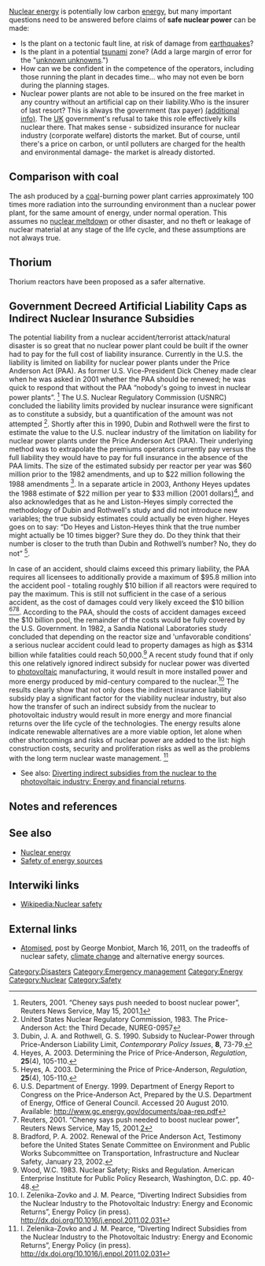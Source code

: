 [[Nuclear energy]] is potentially low carbon [[energy]], but many important questions need to be answered before claims of '''safe nuclear power''' can be made:
* Is the plant on a tectonic fault line, at risk of damage from [[earthquakes]]?
* Is the plant in a potential [[tsunami]] zone? (Add a large margin of error for the "[[unknown unknowns]].")
* How can we be confident in the competence of the operators, including those running the plant in decades time... who may not even be born during the planning stages.
* Nuclear power plants are not able to be insured on the free market in any country without an artificial cap on their liability.Who is the insurer of last resort? This is always the government (tax payer) [[Safe_nuclear_power#Government_Decreed_Artificial_Liability_Caps_as_Indirect_Nuclear_Insurance_Subsidies| (additional info)]]. The [[UK]] government's refusal to take this role effectively kills nuclear there.{{fact}} That makes sense - subsidized insurance for nuclear industry (corporate welfare) distorts the market. But of course, until there's a price on carbon, or until polluters are charged for the health and environmental damage-  the market is already distorted. 

== Comparison with coal ==

‎The ash produced by a [[coal]]-burning power plant carries approximately 100 times more radiation into the surrounding environment than a nuclear power plant, for the same amount of energy, under normal operation. This assumes no [[nuclear meltdown]] or other disaster, and no theft or leakage of nuclear material at any stage of the life cycle, and these assumptions are not always true.

== Thorium ==

Thorium reactors{{w|Thorium fuel cycle}} have been proposed as a safer alternative.

== Government Decreed Artificial Liability Caps as Indirect Nuclear Insurance Subsidies ==
The potential liability from a nuclear accident/terrorist attack/natural disaster is so great that no nuclear power plant could be built if the owner had to pay for the full cost of liability insurance. Currently in the U.S. the liability is limited on liability for nuclear power plants under the Price Anderson Act (PAA). As former U.S. Vice-President Dick Cheney made clear when he was asked in 2001 whether the PAA should be renewed; he was quick to respond that without the PAA “nobody's going to invest in nuclear power plants”. <ref> Reuters, 2001. “Cheney says push needed to boost nuclear power”, Reuters News Service, May 15, 2001.[http://nucnews.net/nucnews/2001nn/0105nn/010516nn.htm#190]</ref> The U.S. Nuclear Regulatory Commission (USNRC) concluded the liability limits provided by nuclear insurance were significant as to constitute a subsidy, but a quantification of the amount was not attempted <ref> United States Nuclear Regulatory Commission, 1983. The Price-Anderson Act: the Third Decade, NUREG-0957</ref>. Shortly after this in 1990, Dubin and Rothwell were the first to estimate the value to the U.S. nuclear industry of the limitation on liability for nuclear power plants under the Price Anderson Act (PAA). Their underlying method  was to extrapolate  the premiums operators currently pay versus the full liability they would have to pay for full insurance in the absence of the PAA limits. The size of the estimated subsidy per reactor per year was $60 million prior to the 1982 amendments, and up to $22 million following the 1988 amendments <ref> Dubin, J. A. and Rothwell, G. S. 1990. Subsidy to Nuclear-Power through Price-Anderson Liability Limit, ''Contemporary Policy Issues'', '''8''', 73-79.</ref>. In a separate article in 2003, Anthony Heyes updates the 1988 estimate of $22 million per year to $33 million (2001 dollars)<ref> Heyes, A. 2003. Determining the Price of Price-Anderson, ''Regulation'', '''25'''(4), 105-110. </ref>, and also acknowledges that as he and Liston-Heyes simply corrected the methodology of Dubin and Rothwell's study and did not introduce new variables; the true subsidy estimates could actually be even higher. Heyes goes on to say: “Do Heyes and Liston-Heyes think that the true number might actually be 10 times bigger? Sure they do. Do they think that their number is closer to the truth than Dubin and Rothwell’s number? No, they do not” <ref> Heyes, A. 2003. Determining the Price of Price-Anderson, ''Regulation'', '''25'''(4), 105-110. </ref>.

In case of an accident, should claims exceed this primary liability, the PAA requires all licensees to additionally provide a maximum of $95.8 million into the accident pool - totaling roughly $10 billion if all reactors were required to pay the maximum. This is still not sufficient in the case of a serious accident, as the cost of damages could very likely exceed the $10 billion <ref>U.S. Department of Energy. 1999. Department of Energy Report to Congress on the Price-Anderson Act, Prepared by the U.S. Department of Energy, Office of General Council. Accessed 20 August 2010. Available: http://www.gc.energy.gov/documents/paa-rep.pdf </ref><ref> Reuters, 2001. “Cheney says push needed to boost nuclear power”, Reuters News Service, May 15, 2001.[http://nucnews.net/nucnews/2001nn/0105nn/010516nn.htm#190]</ref><ref> Bradford, P. A. 2002. Renewal of the Price Anderson Act, Testimony before the United States Senate Committee on Environment and Public Works Subcommittee on Transportation, Infrastructure and Nuclear Safety, January 23, 2002.</ref>. According to the PAA, should the costs of accident damages exceed the $10 billion pool, the remainder of the costs would be fully covered by the U.S. Government. In 1982, a Sandia National Laboratories study concluded that depending on the reactor size and 'unfavorable conditions' a serious nuclear accident could lead to property damages as high as $314 billion while fatalities could reach 50,000.<ref>Wood, W.C. 1983. Nuclear Safety; Risks and Regulation. American Enterprise Institute for Public Policy Research, Washington, D.C. pp. 40-48.</ref> A recent study found that if only this one relatively ignored indirect subsidy for nuclear power was diverted to [[photovoltaic]] manufacturing, it would result in more installed power and more energy produced by mid-century compared to the nuclear.<ref>I. Zelenika-Zovko and J. M. Pearce,  “Diverting Indirect Subsidies from the Nuclear Industry to the Photovoltaic Industry: Energy and Economic Returns”, Energy Policy (in press). http://dx.doi.org/10.1016/j.enpol.2011.02.031 </ref> The results clearly show that not only does the indirect insurance liability subsidy play a significant factor for the viability nuclear industry, but also how the transfer of such an indirect subsidy from the nuclear to photovoltaic industry would result in more energy and more financial returns over the life cycle of the technologies. The energy results alone indicate renewable alternatives are a more viable option, let alone when other shortcomings and risks of nuclear power are added to the list: high construction costs, security and proliferation risks as well as the problems with the long term nuclear waste management. <ref>I. Zelenika-Zovko and J. M. Pearce,  “Diverting Indirect Subsidies from the Nuclear Industry to the Photovoltaic Industry: Energy and Economic Returns”, Energy Policy (in press). http://dx.doi.org/10.1016/j.enpol.2011.02.031 </ref>

* See also: [[Diverting indirect subsidies from the nuclear to the photovoltaic industry: Energy and financial returns]].

== Notes and references ==
{{reflist}}

== See also ==

* [[Nuclear energy]]
* [[Safety of energy sources]]

== Interwiki links ==

* [[Wikipedia:Nuclear safety]]


== External links ==

* [http://www.monbiot.com/2011/03/16/atomised/ Atomised], post by George Monbiot, March 16, 2011, on the tradeoffs of nuclear safety, [[climate change]] and alternative energy sources.

{{add links}}


{{stub}}

[[Category:Disasters]]
[[Category:Emergency management]]
[[Category:Energy]]
[[Category:Nuclear]]
[[Category:Safety]]